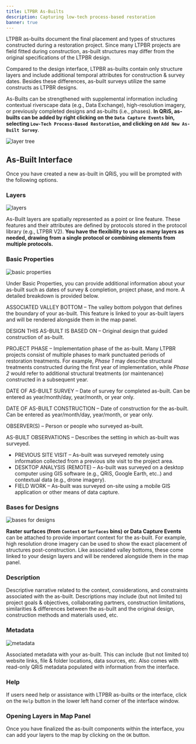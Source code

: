 ```yaml
---
title: LTPBR As-Builts
description: Capturing low-tech process-based restoration
banner: true
---
```

LTPBR as-builts document the final placement and types of structures constructed during a restoration project. Since many LTPBR projects are field fitted during construction, as-built structures may differ from the original specifications of the LTPBR design. 

Compared to the design interface, LTPBR as-builts contain only structure layers and include additional temporal attributes for construction & survey dates. Besides these differences, as-built surveys utilize the same constructs as LTPBR designs. 

As-Builts can be strengthened with supplemental information including contextual riverscape data (e.g., Data Exchange), high-resolution imagery, or previously completed designs and as-builts (i.e., phases). **In QRiS, as-builts can be added by right clicking on the `Data Capture Events` bin, selecting `Low-Tech Process-Based Restoration`, and clicking on `Add New As-Built Survey`**.

![layer tree](/images/software-help/as-builts/As_Built_Tree.png)

## As-Built Interface
Once you have created a new as-built in QRiS, you will be prompted with the following options. 

### Layers

![layers](/images/software-help/as-builts/As-Built_Layers.png)

As-Built layers are spatially represented as a point or line feature. These features and their attributes are defined by protocols stored in the protocol library (e.g., LTPBR V2). **You have the flexibility to use as many layers as needed, drawing from a single protocol or combining elements from multiple protocols.** 

### Basic Properties

![basic properties](/images/software-help/as-builts/As_Built_Basic_Properties.png)

Under Basic Properties, you can provide additional information about your as-built such as dates of survey & completion, project phase, and more. A detailed breakdown is provided below.  

ASSOCIATED VALLEY BOTTOM – The valley bottom polygon that defines the boundary of your as-built. This feature is linked to your as-built layers and will be rendered alongside them in the map panel.   

DESIGN THIS AS-BUILT IS BASED ON – Original design that guided construction of as-built.    

PROJECT PHASE – Implementation phase of the as-built. Many LTPBR projects consist of multiple phases to mark punctuated periods of restoration treatments. For example, *Phase 1* may describe structural treatments constructed during the first year of implementation, while *Phase 2* would refer to additional structural treatments (or maintenance) constructed in a subsequent year.  

DATE OF AS-BUILT SURVEY – Date of survey for completed as-built. Can be entered as year/month/day, year/month, or year only.  

DATE OF AS-BUILT CONSTRUCTION – Date of construction for the as-built. Can be entered as year/month/day, year/month, or year only.  

OBSERVER(S) – Person or people who surveyed as-built. 

AS-BUILT OBSERVATIONS – Describes the setting in which as-built was surveyed. 
- PREVIOUS SITE VISIT – As-built was surveyed remotely using information collected from a previous site visit to the project area.
- DESKTOP ANALYSIS (REMOTE) – As-built was surveyed on a desktop computer using GIS software (e.g., QRiS, Google Earth, etc..) and contextual data (e.g., drone imagery). 
- FIELD WORK – As-built was surveyed on-site using a mobile GIS application or other means of data capture.

### Bases for Designs

![bases for designs](/images/software-help/as-builts/As_Built_Bases_Design.png)

**Raster surfaces (from `Context` or `Surfaces` bins) or Data Capture Events** can be attached to provide important context for the as-built. For example, high resolution drone imagery can be used to show the exact placement of structures post-construction. Like associated valley bottoms, these come linked to your design layers and will be rendered alongside them in the map panel.   

### Description

Descriptive narrative related to the context, considerations, and constraints associated with the as-built. Descriptions may include (but not limited to) project goals & objectives, collaborating partners, construction limitations, similarities & differences between the as-built and the original design, construction methods and materials used, etc. 

### Metadata

![metadata](/images/software-help/as-builts/As_Built_Metadata.png)

Associated metadata with your as-built. This can include (but not limited to) website links, file & folder locations, data sources, etc. Also comes with read-only QRiS metadata populated with information from the interface.  

### Help

If users need help or assistance with LTPBR as-builts or the interface, click on the `Help` button in the lower left hand corner of the interface window. 

### Opening Layers in Map Panel

Once you have finalized the as-built components within the interface, you can add your layers to the map by clicking on the `OK` button. 
